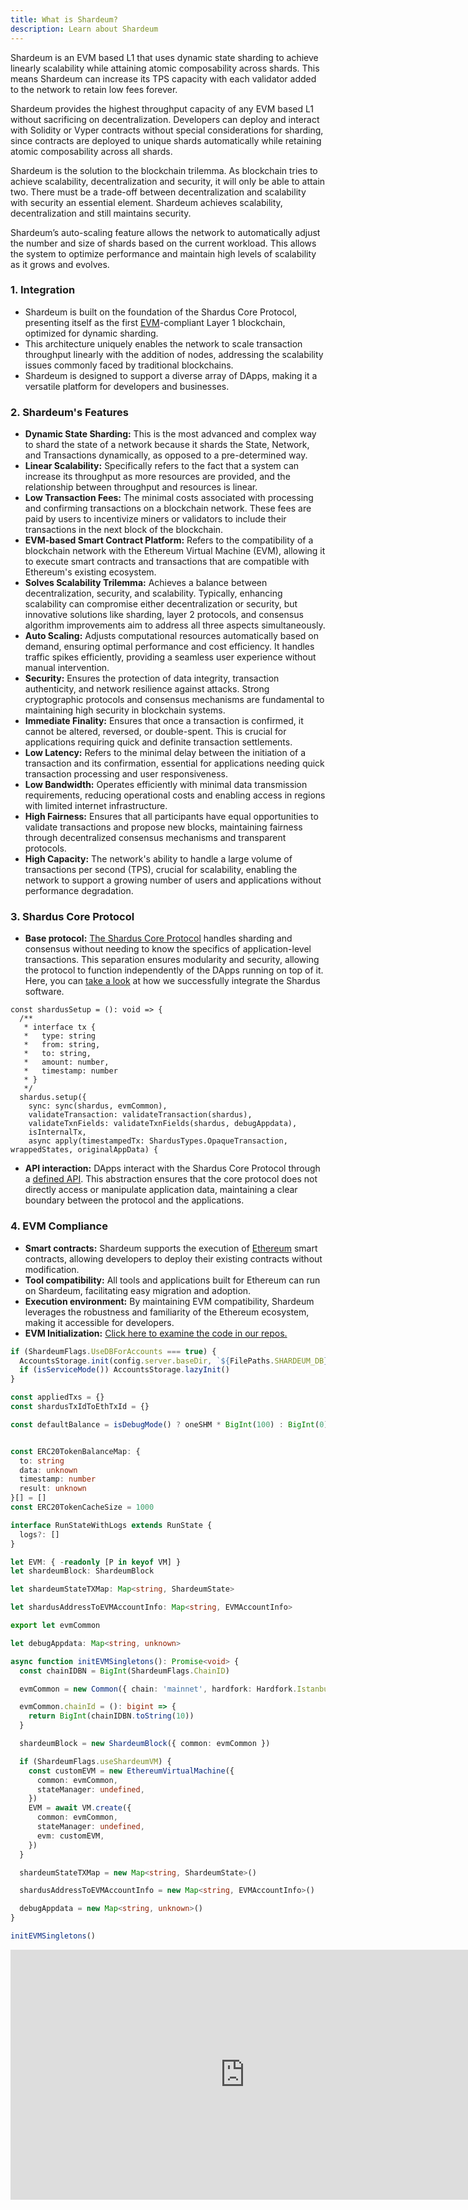 ```yaml
---
title: What is Shardeum?
description: Learn about Shardeum
---
```


Shardeum is an EVM based L1 that uses dynamic state sharding to achieve linearly scalability while attaining atomic composability across shards. This means Shardeum can increase its TPS capacity with each validator added to the network to retain low fees forever.

Shardeum provides the highest throughput capacity of any EVM based L1 without sacrificing on decentralization. Developers can deploy and interact with Solidity or Vyper contracts without special considerations for sharding, since contracts are deployed to unique shards automatically while retaining atomic composability across all shards.

Shardeum is the solution to the blockchain trilemma. As blockchain tries to achieve scalability, decentralization and security, it will only be able to attain two. There must be a trade-off between decentralization and scalability with security an essential element. Shardeum achieves scalability, decentralization and still maintains security.

Shardeum’s auto-scaling feature allows the network to automatically adjust the number and size of shards based on the current workload. This allows the system to optimize performance and maintain high levels of scalability as it grows and evolves.


### 1. Integration

* Shardeum is built on the foundation of the Shardus Core Protocol, presenting itself as the first [EVM](https://ethereum.org/en/developers/docs/evm/)-compliant Layer 1 blockchain, optimized for dynamic sharding.
* This architecture uniquely enables the network to scale transaction throughput linearly with the addition of nodes, addressing the scalability issues commonly faced by traditional blockchains.
* Shardeum is designed to support a diverse array of DApps, making it a versatile platform for developers and businesses.

### 2. Shardeum's Features

* **Dynamic State Sharding:** This is the most advanced and complex way to shard the state of a network because it shards the State, Network, and Transactions dynamically, as opposed to a pre-determined way.
* **Linear Scalability:** Specifically refers to the fact that a system can increase its throughput as more resources are provided, and the relationship between throughput and resources is linear.
* **Low Transaction Fees:** The minimal costs associated with processing and confirming transactions on a blockchain network. These fees are paid by users to incentivize miners or validators to include their transactions in the next block of the blockchain.
* **EVM-based Smart Contract Platform:** Refers to the compatibility of a blockchain network with the Ethereum Virtual Machine (EVM), allowing it to execute smart contracts and transactions that are compatible with Ethereum's existing ecosystem.
* **Solves Scalability Trilemma:** Achieves a balance between decentralization, security, and scalability. Typically, enhancing scalability can compromise either decentralization or security, but innovative solutions like sharding, layer 2 protocols, and consensus algorithm improvements aim to address all three aspects simultaneously.
* **Auto Scaling:** Adjusts computational resources automatically based on demand, ensuring optimal performance and cost efficiency. It handles traffic spikes efficiently, providing a seamless user experience without manual intervention.
* **Security:** Ensures the protection of data integrity, transaction authenticity, and network resilience against attacks. Strong cryptographic protocols and consensus mechanisms are fundamental to maintaining high security in blockchain systems.
* **Immediate Finality:** Ensures that once a transaction is confirmed, it cannot be altered, reversed, or double-spent. This is crucial for applications requiring quick and definite transaction settlements.
* **Low Latency:** Refers to the minimal delay between the initiation of a transaction and its confirmation, essential for applications needing quick transaction processing and user responsiveness.
* **Low Bandwidth:** Operates efficiently with minimal data transmission requirements, reducing operational costs and enabling access in regions with limited internet infrastructure.
* **High Fairness:** Ensures that all participants have equal opportunities to validate transactions and propose new blocks, maintaining fairness through decentralized consensus mechanisms and transparent protocols.
* **High Capacity:** The network's ability to handle a large volume of transactions per second (TPS), crucial for scalability, enabling the network to support a growing number of users and applications without performance degradation.

### **3. Shardus Core Protocol**
* **Base protocol:** [The Shardus Core Protocol](https://shardus.com/) handles sharding and consensus without needing to know the specifics of application-level transactions. This separation ensures modularity and security, allowing the protocol to function independently of the DApps running on top of it. 
  Here, you can [take a look](https://github.com/shardeum/shardeum/blob/cd230c50859d28d17b3d013fee52923ba6c495aa/src/index.ts#L3354-L7347) at how we successfully integrate the Shardus software.

```
const shardusSetup = (): void => {
  /**
   * interface tx {
   *   type: string
   *   from: string,
   *   to: string,
   *   amount: number,
   *   timestamp: number
   * }
   */
  shardus.setup({
    sync: sync(shardus, evmCommon),
    validateTransaction: validateTransaction(shardus),
    validateTxnFields: validateTxnFields(shardus, debugAppdata),
    isInternalTx,
    async apply(timestampedTx: ShardusTypes.OpaqueTransaction, wrappedStates, originalAppData) {
```


* **API interaction:** DApps interact with the Shardus Core Protocol through a [defined API](/docs/architecture/apis-and-interfaces). This abstraction ensures that the core protocol does not directly access or manipulate application data, maintaining a clear boundary between the protocol and the applications.


### **4. EVM Compliance**


* **Smart contracts:** Shardeum supports the execution of [Ethereum](https://ethereum.org/en/developers/docs/) smart contracts, allowing developers to deploy their existing contracts without modification.&#x20;
* **Tool compatibility:** All tools and applications built for Ethereum can run on Shardeum, facilitating easy migration and adoption.
* **Execution environment:** By maintaining EVM compatibility, Shardeum leverages the robustness and familiarity of the Ethereum ecosystem, making it accessible for developers.
* **EVM Initialization:** [Click here to examine the code in our repos.](https://github.com/shardeum/shardeum/blob/cd230c50859d28d17b3d013fee52923ba6c495aa/src/index.ts#L405-L512)

```typescript
if (ShardeumFlags.UseDBForAccounts === true) {
  AccountsStorage.init(config.server.baseDir, `${FilePaths.SHARDEUM_DB}`)
  if (isServiceMode()) AccountsStorage.lazyInit()
}

const appliedTxs = {} 
const shardusTxIdToEthTxId = {}

const defaultBalance = isDebugMode() ? oneSHM * BigInt(100) : BigInt(0)


const ERC20TokenBalanceMap: {
  to: string
  data: unknown
  timestamp: number
  result: unknown
}[] = []
const ERC20TokenCacheSize = 1000

interface RunStateWithLogs extends RunState {
  logs?: []
}

let EVM: { -readonly [P in keyof VM] }
let shardeumBlock: ShardeumBlock

let shardeumStateTXMap: Map<string, ShardeumState>

let shardusAddressToEVMAccountInfo: Map<string, EVMAccountInfo>

export let evmCommon

let debugAppdata: Map<string, unknown>

async function initEVMSingletons(): Promise<void> {
  const chainIDBN = BigInt(ShardeumFlags.ChainID)

  evmCommon = new Common({ chain: 'mainnet', hardfork: Hardfork.Istanbul, eips: [3855] })

  evmCommon.chainId = (): bigint => {
    return BigInt(chainIDBN.toString(10))
  }

  shardeumBlock = new ShardeumBlock({ common: evmCommon })

  if (ShardeumFlags.useShardeumVM) {
    const customEVM = new EthereumVirtualMachine({
      common: evmCommon,
      stateManager: undefined,
    })
    EVM = await VM.create({
      common: evmCommon,
      stateManager: undefined,
      evm: customEVM,
    })
  }

  shardeumStateTXMap = new Map<string, ShardeumState>()

  shardusAddressToEVMAccountInfo = new Map<string, EVMAccountInfo>()

  debugAppdata = new Map<string, unknown>()
}

initEVMSingletons()
```



<iframe width="750" height="400" src="https://www.youtube.com/embed/97yFJYDF9x8" title="YouTube video player" frameborder="0" allow="accelerometer; autoplay; clipboard-write; encrypted-media; gyroscope; picture-in-picture; web-share" allowfullscreen id='svideo'></iframe>